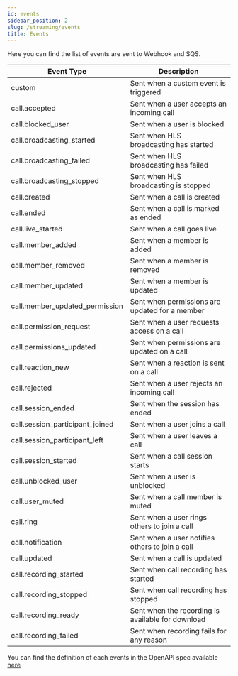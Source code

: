 ```yaml
---
id: events
sidebar_position: 2
slug: /streaming/events
title: Events
---
```


Here you can find the list of events are sent to Webhook and SQS.

| Event Type                      | Description                                       |
|---------------------------------|---------------------------------------------------|
| custom                          | Sent when a custom event is triggered             |
| call.accepted                   | Sent when a user accepts an incoming call         |
| call.blocked_user               | Sent when a user is blocked                       |
| call.broadcasting_started       | Sent when HLS broadcasting has started            |
| call.broadcasting_failed        | Sent when HLS broadcasting has failed             |
| call.broadcasting_stopped       | Sent when HLS broadcasting is stopped             |
| call.created                    | Sent when a call is created                       |
| call.ended                      | Sent when a call is marked as ended               |
| call.live_started               | Sent when a call goes live                        |
| call.member_added               | Sent when a member is added                       |
| call.member_removed             | Sent when a member is removed                     |
| call.member_updated             | Sent when a member is updated                     |
| call.member_updated_permission  | Sent when permissions are updated for a member    |
| call.permission_request         | Sent when a user requests access on a call        |
| call.permissions_updated        | Sent when permissions are updated on a call       |
| call.reaction_new               | Sent when a reaction is sent on a call            |
| call.rejected                   | Sent when a user rejects an incoming call         |
| call.session_ended              | Sent when the session has ended                   |
| call.session_participant_joined | Sent when a user joins a call                     |
| call.session_participant_left   | Sent when a user leaves a call                    |
| call.session_started            | Sent when a call session starts                   |
| call.unblocked_user             | Sent when a user is unblocked                     |
| call.user_muted                 | Sent when a call member is muted                  |
| call.ring                       | Sent when a user rings others to join a call      |
| call.notification               | Sent when a user notifies others to join a call   |
| call.updated                    | Sent when a call is updated                       |
| call.recording_started          | Sent when call recording has started              |
| call.recording_stopped          | Sent when call recording has stopped              |
| call.recording_ready            | Sent when the recording is available for download |
| call.recording_failed           | Sent when recording fails for any reason          |


You can find the definition of each events in the OpenAPI spec available [here](https://github.com/GetStream/protocol/blob/main/openapi/video-openapi.yaml)

